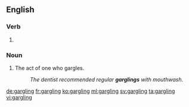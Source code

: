 ==English==

===Verb===
{{head|en}}

# {{present participle of|gargle|lang=en}}

===Noun===
{{en-noun}}

# The act of one who gargles.
#: ''The dentist recommended regular '''garglings''' with mouthwash.''

[[de:gargling]]
[[fr:gargling]]
[[ko:gargling]]
[[ml:gargling]]
[[sv:gargling]]
[[ta:gargling]]
[[vi:gargling]]